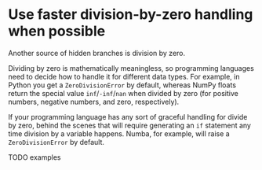 # Use faster division-by-zero handling when possible

Another source of hidden branches is division by zero.

Dividing by zero is mathematically meaningless, so programming languages need to decide how to handle it for different data types.
For example, in Python you get a `ZeroDivisionError` by default, whereas NumPy floats return the special value `inf`/`-inf`/`nan` when divided by zero (for positive numbers, negative numbers, and zero, respectively).

If your programming language has any sort of graceful handling for divide by zero, behind the scenes that will require generating an `if` statement any time division by a variable happens.
Numba, for example, will raise a `ZeroDivisionError` by default.

TODO examples
